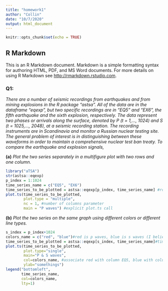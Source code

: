 ```yaml
---
title: "homework1"
author: "Collin"
date: "10/7/2020"
output: html_document
---
```


```r
knitr::opts_chunk$set(echo = TRUE)
```

## R Markdown

This is an R Markdown document. Markdown is a simple formatting syntax for authoring HTML, PDF, and MS Word documents. For more details on using R Markdown see <http://rmarkdown.rstudio.com>.

### Q1:
*There are a number of seismic recordings from earthquakes and from mining explosions in the R package "astsa". All of the data are in the dataframe  "eqexp", but two specific recordings are in  "EQ5" and "EX6", the fifth earthquake and the sixth explosion, respectively. The data represent two phases or arrivals along the surface, denoted by P (t = 1,…, 1024) and S (t = 1025,…, 2048), at a seismic recording station. The recording instruments are in Scandinavia and monitor a Russian nuclear testing site. The general problem of interest is in distinguishing between these waveforms in order to maintain a comprehensive nuclear test ban treaty. 
To compare the earthquake and explosion signals,*

**(a)** *Plot the two series separately in a multifigure plot with two rows and one column.*

```r
library("aTSA")
str(astsa::eqexp)
p_index = 1:1024
time_series_name = c("EQ5", "EX6")
time_series_to_be_plotted = astsa::eqexp[p_index, time_series_name] #row vector,column vector
plot.ts(time_series_to_be_plotted,
        plot.type = "multiple",
        nc = 1, #number of columns parameter
        main = "P waves") #explicit plot.ts call


```

**(b)** *Plot the two series on the same graph using different colors or different line types.*

```r
s_index = p_index+1024
colors_name = c("red", "blue")#red is p waves, blue is s waves (I believe)
time_series_to_be_plotted = astsa::eqexp[s_index, time_series_name]#time period/index,columns of TS data
plot.ts(time_series_to_be_plotted,
        plot.type="single",
        main="P & S waves",
        col=colors_name, #associate red with column EQ5, blue with column EX6
        ylab="somethings")
legend("bottomleft",
       time_series_name,
       col=colors_name,
       lty=1)
```






